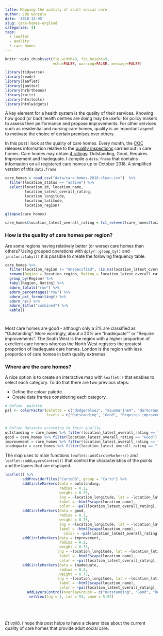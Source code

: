 ```yaml
---
title: Mapping the quality of adult social care
author: Edu Gonzalo
date: '2018-12-05'
slug: care-homes-england
categories: []
tags:
  - leaflet
  - quality
  - care homes
---
```



```r
knitr::opts_chunk$set(fig.width=8, fig.height=9,
                      echo=FALSE, warning=FALSE, message=FALSE)
```

```r

library(tidyverse)
library(readr)
library(leaflet)
library(janitor)
library(hrbrthemes)
library(knitr)
library(htmltools)
library(htmlwidgets)

```

A key element for a health system is the quality of their services. Knowing how good (or bad) health centres are doing may be useful for policy makers to assess their performance and propose improvements. For other services such as residential and nursing care homes, quality is an important aspect to motivate the choice of certain premises over others. 


In this post I look at the quality of care homes. Every month, the [CQC](https://www.cqc.org.uk/) releases information relative to the [quality inspections](https://www.cqc.org.uk/what-we-do/how-we-do-our-job/what-we-do-inspection) carried out in care homes. Care homes may obtain [4 ratings](https://www.cqc.org.uk/what-we-do/how-we-do-our-job/ratings): Outstanding, Good, Requires Improvement and Inadequate. I compile a `data.frame` that contains information on all registered care homes up to October 2018. A simplified version of this `data.frame`



```r

care_homes = read_csv("data/care-homes-2018-clean.csv")  %>% 
  filter(location_status == "active") %>%
  select(location_id, location_name, 
         location_latest_overall_rating, 
         location_longitude, 
         location_latitude, 
         location_region) 

glimpse(care_homes)


```

```r
care_homes$location_latest_overall_rating = fct_relevel(care_homes$location_latest_overall_rating, "Outstanding", "Good", "Requires improvement", "Inadequate")

```


### How is the quality of care homes per region? 

Are some regions having relatively better (or worse) care homes than others? Using grouped operations with `dplyr::group_by()` and `janitor::tabyl()` it is possible to create the following frequency table. 


```r

care_homes %>%
  filter(location_region != "Unspecified", !is.na(location_latest_overall_rating)) %>%
  rename(Region = location_region, Rating = location_latest_overall_rating) %>%
  group_by(Region) %>%
  tabyl(Region, Rating) %>%
  adorn_totals("row") %>%
  adorn_percentages("row") %>%
  adorn_pct_formatting() %>%
  adorn_ns() %>%
  adorn_title("combined") %>%
  kable()

  
```
 
Most care homes are good - although only a 2% are classified as "Outstanding". More worringly, about a 20% are "Inadequate"" or "Require improvements".  The South West is the region with a higher proportion of excellent care homes whereas the North West registers the greatest proportion of inadequate care homes. London is the region with less proportion of care homes in both quality extremes. 

### Where are the care homes?

A nice option is to create an interactive map with `leaflet()` that enables to select each category. To do that there are two previous steps: 

- Define the colour palette.
- Create data frames considering each category.
 
 
```r

# Define  palette
pal <- colorFactor(palette = c("dodgerblue3", "aquamarine4", "darkorange1", "firebrick2"), 
                   levels = c("Outstanding", "Good", "Requires improvement", "Inadequate"))


# Define datasets according to their quality
outstanding = care_homes %>% filter(location_latest_overall_rating == "Outstanding")
good = care_homes %>% filter(location_latest_overall_rating == "Good")
improvement = care_homes %>% filter(location_latest_overall_rating == "Requires improvement")
inadequate = care_homes %>% filter(location_latest_overall_rating == "Inadequate")

```

The map uses to main functions `leaflet::addCircleMarkers()` and `leaflet::addLayersControl()` that control the characteristics of the points and the layers that are displayed. 

```r

leaflet() %>% 
        addProviderTiles("CartoDB", group = "Carto") %>% 
        addCircleMarkers(data = outstanding,
                         radius = 0.2,
                         weight = 0.75,
                         lng = ~location_longitude, lat = ~location_latitude, 
                         label = ~htmlEscape(location_name),
                         color = ~pal(location_latest_overall_rating),  group = "Outstanding") %>% 
        addCircleMarkers(data = good,
                         radius = 0.2,
                         weight = 0.75,
                         lng = ~location_longitude, lat = ~location_latitude, 
                         label = ~htmlEscape(location_name),
                           color = ~pal(location_latest_overall_rating), group = "Good")  %>% 
        addCircleMarkers(data = improvement, 
                         radius = 0.2,
                         weight = 0.75,
                        lng = ~location_longitude, lat = ~location_latitude, 
                         label = ~htmlEscape(location_name),
                         color = ~pal(location_latest_overall_rating), group = "Requires improvement")  %>% 
        addCircleMarkers(data = inadequate, 
                         radius = 0.2,
                         weight = 0.75,
                        lng = ~location_longitude, lat = ~location_latitude, 
                         label = ~htmlEscape(location_name),
                         color = ~pal(location_latest_overall_rating), group = "Inadequate") %>% 
          addLayersControl(overlayGroups = c("Outstanding", "Good", "Requires improvement", "Inadequate")) %>% 
           setView(lng = 1, lat = 53, zoom = 5.85)






```

*Et voilà*. I hope this post helps to have a clearer idea about the current quality of care homes that provide adult social care. 



